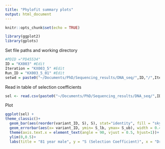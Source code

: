 ```yaml
---
title: "Phylofit summary plots"
output: html_document
---
```


```r
knitr::opts_chunk$set(echo = TRUE)
```

```r
library(ggplot2)
library(gplots)
```


Set file paths and working directory
```r
#PDID ="PD45534"
ID = "KX003" #Edit
Iteration = "KX003_5" #Edit
Run_ID = "KX003_5_01" #Edit
setwd = paste0("~/Documents/PhD/Sequencing_results/DNA_seq/",ID,"/",Iteration,"/phylofit/") 
```

Read in table of selection coefficients
```r
sel <- read.csv(paste0("~/Documents/PhD/Sequencing_results/DNA_seq/",ID,"/",Iteration,"/phylofit/clade_size5/res_with_acf_target.txt"), stringsAsFactors = F, header = T, sep = "\t")
```

Plot
```r

ggplot(sel) +
theme_classic()+
  geom_bar(aes(reorder(variant_ID, S), S), stat="identity", fill = "skyblue", alpha = 0.7)+
  geom_errorbar(aes(x= variant_ID, ymin= S_lb, ymax= S_ub), width = 0.4, colour = "orange", size = 1.0)+
  theme(axis.text.x = element_text(angle = 90, vjust = 0.5, hjust=1))+
  ylim(0,0.5)+
  labs(title = "81 year male", y = "S (Selection Coefficient)", x = "Driver ID")

```


